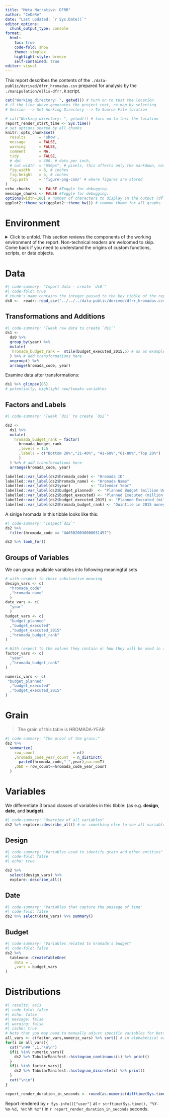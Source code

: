 ```yaml
---
title: "Meta Narrative: DFRR"
author: "CeDeRe"  
date: "Last updated: `r Sys.Date()`"
editor_options: 
  chunk_output_type: console
format:
  html:
    toc: true
    code-fold: show
    theme: simplex
    highlight-style: breeze
    self-contained: true
editor: visual
---
```


This report describes the contents of the `./data-public/derived/dfrr_hromadas.csv` prepared for analysis by the `./manipulation/ellis-dfrr.R` script.

```r
cat("Working directory: ", getwd()) # turn on to test the location
# if the line above generates the project root, re-map by selecting 
# Session --> Set Working Directory --> To Source File location
```

```r
# cat("Working directory: ", getwd()) # turn on to test the location
report_render_start_time <- Sys.time()
# set options shared by all chunks
knitr::opts_chunk$set(
  results      = 'show',
  message      = FALSE,
  warning      = FALSE,
  comment      = NA,
  tidy         = FALSE,
  # dpi        = 400, # dots per inch,
  # out.width  = "650px", # pixels, this affects only the markdown, not the underlying png file.  The height will be scaled appropriately.
  fig.width    = 6, # inches
  fig.height   = 4, # inches
  fig.path     = 'figure-png-com/' # where figures are stored
)
echo_chunks    <- FALSE #Toggle for debugging.
message_chunks <- FALSE #Toggle for debugging.
options(width=100) # number of characters to display in the output (dflt = 80)
ggplot2::theme_set(ggplot2::theme_bw()) # common theme for all graphs
```

# Environment

<details>

<summary>Click to unfold. This section reviews the components of the working environment of the report. Non-technical readers are welcomed to skip. Come back if you need to understand the origins of custom functions, scripts, or data objects. </summary>

```r
#| code-summary: "Load packages"
#| code-fold: show
# Choose to be greedy: load only what's needed
# Three ways, from least (1) to most(3) greedy:
# -- 1.Attach these packages so their functions don't need to be qualified:
# http://r-pkgs.had.co.nz/namespace.html#search-path
library(ggplot2)   # graphs
library(forcats)   # factors
library(stringr)   # strings, but consider `stringi` as more general
library(lubridate) # dates
library(labelled)  # labels
library(dplyr)     # data wrangling
# -- 2.Import only certain functions of a package into the search path.
import::from("magrittr", "%>%")
# -- 3. Verify these packages are available on the machine, but their functions
# need to be qualified: http://r-pkgs.had.co.nz/namespace.html#search-path
requireNamespace("readr"    )# data import/export
requireNamespace("readxl"   )# data import/export
requireNamespace("tidyr"    )# tidy data
requireNamespace("janitor"  )# tidy data
requireNamespace("testit"   )# for asserting conditions meet expected patterns.
requireNamespace("scales"   )# formatting
```

```r
#| code-summary: "Load external scripts"
source("../../../scripts/common-functions.R")
```

```r
#| code-summary: "Values used in report."
reference_year <- 2015L
```

```r
#| code-summary: "Custom functions used in report."
```

</details>

# Data

```r
#| code-summary: "Import data - create `ds0`"
#| code-fold: true
# chunk's name contains the integer passed to the key tibble of the report
ds0 <-  readr::read_csv("../../../data-public/derived/dfrr_hromadas.csv")
```

## Transformations and Additions

```r
#| code-summary: "Tweak raw data to create `ds1`"
ds1 <- 
  ds0 %>% 
  group_by(year) %>% 
  mutate(
   hromada_budget_rank =  ntile(budget_executed_2015,5) # as as example. You may not create any
  ) %>% # add transformations here
  ungroup() %>% 
  arrange(hromada_code, year)
```

Examine data after transformations:

```r
ds1 %>% glimpse(85)
# potentially, highlight new/tweaks variables
```

## Factors and Labels

```r
#| code-summary: "Tweak `ds1` to create `ds2`"

ds2 <- 
  ds1 %>% 
  mutate(
    hromada_budget_rank = factor(
      hromada_budget_rank
      ,levels = 1:5
      ,labels = c("Bottom 20%","21-40%", "41-60%","61-80%","Top 20%")
      ) 
  ) %>% # add transformations here
  arrange(hromada_code, year)

labelled::var_label(ds2$hromada_code) <- "Hromada ID"
labelled::var_label(ds2$hromada_name) <- "Hromada Name"
labelled::var_label(ds2$year)         <- "Calendar Year"
labelled::var_label(ds2$budget_planned)  <- "Planned Budget (million UAH)"
labelled::var_label(ds2$budget_executed) <- "Planned Executed (million UAH)"
labelled::var_label(ds2$budget_executed_2015) <- "Planned Executed (million UAH in 2015 money)"
labelled::var_label(ds2$hromada_budget_rank) <- "Quintile in 2015 money"
```

A sinlge hromada in this tibble looks like this:

```r
#| code-summary: "Inspect`ds2`"
ds2 %>%
  filter(hromada_code == "UA05020030000031457")

ds2 %>% look_for()
```

## Groups of Variables

We can group available variables into following meaningful sets

```r

# with respect to their substantive meaning
design_vars <- c(
  "hromada_code"
  ,"hromada_name"
  )
date_vars <- c(
  "year"
  )
budget_vars <- c(
  "budget_planned"
  ,"budget_executed"
  ,"budget_executed_2015"
  ,"hromada_budget_rank"
)

# With respect to the values they contain or how they will be used in analysis
factor_vars <- c(
  "year"
  ,"hromada_budget_rank"
)

numeric_vars <- c(
 "budget_planned"
  ,"budget_executed"
  ,"budget_executed_2015"
)
```

# Grain

> The grain of this table is HROMADA-YEAR

```r
#| code-summary: "The proof of the grain:"
ds2 %>% 
  summarize(
    row_count                 = n()
    ,hromada_code_year_count  = n_distinct(
      paste0(hromada_code,"-",year),na.rm=T)
    ,QED = row_count==hromada_code_year_count
  )
```

# Variables

We differentiate 3 broad classes of variables in this tibble: (as e.g. **design**, **date**, and **budget**).

```r
#| code-summary: "Overview of all variables"
ds2 %>% explore::describe_all() # or something else to see all variables meaningfully, may need to play around with each table
```

## Design

```r
#| code-summary: "Variables used to identify grain and other entities"
#| code-fold: false
#| echo: true

ds2 %>% 
  select(design_vars) %>% 
  explore::describe_all()
```

## Date

```r
#| code-summary: "Variables that capture the passage of time"
#| code-fold: false
ds2 %>% select(date_vars) %>% summary()
```

## Budget

```r
#| code-summary: "Variables related to hromada's budget"
#| code-fold: false
ds2 %>% 
  tableone::CreateTableOne(
    data = .
    ,vars = budget_vars
)
```

# Distributions

```r
#| results: asis
#| code-fold: false
#| echo: false
#| message: false
#| warning: false
#| cache: true
# Note that you may need to manually adjust specific variables for better view
all_vars <- c(factor_vars,numeric_vars) %>% sort() # in alphabetical order
for(i in all_vars){
  cat("\n## ",i,"\n\n")  
  if(i %in% numeric_vars){
    ds2 %>% TabularManifest::histogram_continuous(i) %>% print()
  }
  if(i %in% factor_vars){
    ds2 %>% TabularManifest::histogram_discrete(i) %>% print()
  }
  cat("\n\n")
}

```

```r
report_render_duration_in_seconds <- round(as.numeric(difftime(Sys.time(), report_render_start_time, units="secs")))
```

Report rendered by `r Sys.info()["user"]` at `r strftime(Sys.time(), "%Y-%m-%d, %H:%M %z")` in `r report_render_duration_in_seconds` seconds.
